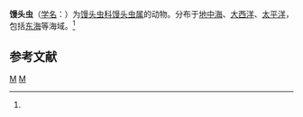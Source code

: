 {{Speciesbox
| taxon = Panartus tetrathalamus
| binomial_authority = ([[恩斯特·海克尔|Haeckel]], 1887)<ref name='id9087'>{{cite web| url =http://www.bioinfo.cn/db05/BjdwSpecies.php?action=view&id=9087| title =馒头虫| work =《中国动物物种编目数据库》| publisher =中国科学院微生物研究所| author =中国科学院动物研究所| accessdate =2009-04-16| deadurl =yes| archiveurl =https://web.archive.org/web/20160305004439/http://www.bioinfo.cn/db05/BjdwSpecies.php?action=view&id=9087| archivedate =2016-03-05}}</ref>
}}

'''馒头虫'''（[[学名|学名]]：{{lang|la|''Panartus tetrathalamus''}}）为[[馒头虫科|馒头虫科]][[馒头虫属|馒头虫属]]的动物。分布于[[地中海|地中海]]、[[大西洋|大西洋]]、[[太平洋|太平洋]]，包括[[东海|东海]]等海域。<ref name='id9087'/>

== 参考文献 ==
{{reflist}}

{{放射虫小作品}}

{{Taxonbar}}
[[Category:1887年描述的动物|M]]
[[Category:馒头虫属|M]]